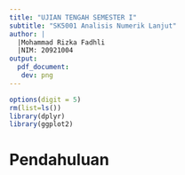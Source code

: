```yaml
---
title: "UJIAN TENGAH SEMESTER I"
subtitle: "SK5001 Analisis Numerik Lanjut"
author: |
  |Mohammad Rizka Fadhli
  |NIM: 20921004
output:
  pdf_document:
   dev: png
---
```


```r
options(digit = 5)
rm(list=ls())
library(dplyr)
library(ggplot2)
```

# Pendahuluan


